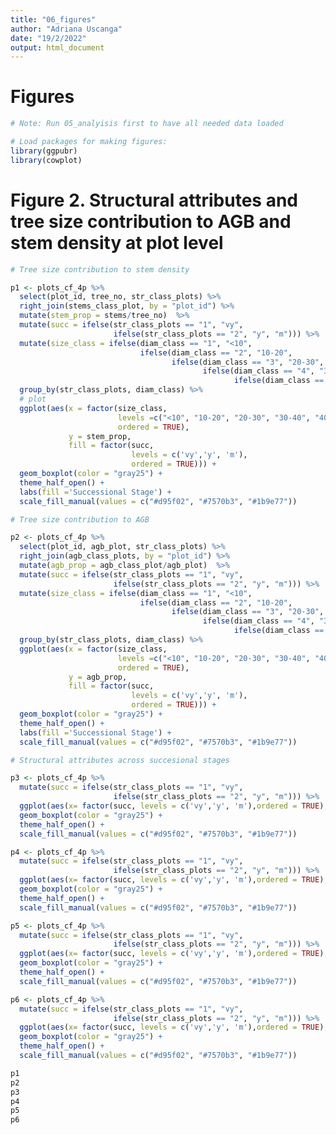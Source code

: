 ```yaml
---
title: "06_figures"
author: "Adriana Uscanga"
date: "19/2/2022"
output: html_document
---
```


# Figures
 
```r
# Note: Run 05_analyisis first to have all needed data loaded

# Load packages for making figures:
library(ggpubr)
library(cowplot)

```

# Figure 2. Structural attributes and tree size contribution to AGB and stem density at plot level

```r

# Tree size contribution to stem density

p1 <- plots_cf_4p %>%
  select(plot_id, tree_no, str_class_plots) %>%
  right_join(stems_class_plot, by = "plot_id") %>%
  mutate(stem_prop = stems/tree_no)  %>%
  mutate(succ = ifelse(str_class_plots == "1", "vy",
                       ifelse(str_class_plots == "2", "y", "m"))) %>%
  mutate(size_class = ifelse(diam_class == "1", "<10",
                             ifelse(diam_class == "2", "10-20",
                                    ifelse(diam_class == "3", "20-30",
                                           ifelse(diam_class == "4", "30-40",
                                                  ifelse(diam_class == "5", "40-50", ">50")))))) %>%
  group_by(str_class_plots, diam_class) %>%
  # plot
  ggplot(aes(x = factor(size_class, 
                        levels =c("<10", "10-20", "20-30", "30-40", "40-50", ">50"),
                        ordered = TRUE),
             y = stem_prop,
             fill = factor(succ,
                           levels = c('vy','y', 'm'),
                           ordered = TRUE))) +
  geom_boxplot(color = "gray25") +
  theme_half_open() +
  labs(fill ='Successional Stage') +
  scale_fill_manual(values = c("#d95f02", "#7570b3", "#1b9e77")) 

# Tree size contribution to AGB

p2 <- plots_cf_4p %>%
  select(plot_id, agb_plot, str_class_plots) %>%
  right_join(agb_class_plots, by = "plot_id") %>%
  mutate(agb_prop = agb_class_plot/agb_plot)  %>%
  mutate(succ = ifelse(str_class_plots == "1", "vy",
                       ifelse(str_class_plots == "2", "y", "m"))) %>%
  mutate(size_class = ifelse(diam_class == "1", "<10",
                             ifelse(diam_class == "2", "10-20",
                                    ifelse(diam_class == "3", "20-30",
                                           ifelse(diam_class == "4", "30-40",
                                                  ifelse(diam_class == "5", "40-50", ">50")))))) %>%
  group_by(str_class_plots, diam_class) %>%
  ggplot(aes(x = factor(size_class,
                        levels =c("<10", "10-20", "20-30", "30-40", "40-50", ">50"),
                        ordered = TRUE),
             y = agb_prop,
             fill = factor(succ,
                           levels = c('vy','y', 'm'),
                           ordered = TRUE))) +
  geom_boxplot(color = "gray25") +
  theme_half_open() +
  labs(fill ='Successional Stage') +
  scale_fill_manual(values = c("#d95f02", "#7570b3", "#1b9e77")) 

# Structural attributes across succesional stages

p3 <- plots_cf_4p %>%
  mutate(succ = ifelse(str_class_plots == "1", "vy",
                       ifelse(str_class_plots == "2", "y", "m"))) %>%
  ggplot(aes(x= factor(succ, levels = c('vy','y', 'm'),ordered = TRUE), y = agb_plot_ha, fill = factor(succ, levels = c('vy','y', 'm'),ordered = TRUE))) +
  geom_boxplot(color = "gray25") +
  theme_half_open() +
  scale_fill_manual(values = c("#d95f02", "#7570b3", "#1b9e77")) 

p4 <- plots_cf_4p %>%
  mutate(succ = ifelse(str_class_plots == "1", "vy",
                       ifelse(str_class_plots == "2", "y", "m"))) %>%
  ggplot(aes(x= factor(succ, levels = c('vy','y', 'm'),ordered = TRUE), y = agb_plot_ha, fill = factor(succ, levels = c('vy','y', 'm'),ordered = TRUE))) +
  geom_boxplot(color = "gray25") +
  theme_half_open() +
  scale_fill_manual(values = c("#d95f02", "#7570b3", "#1b9e77")) 

p5 <- plots_cf_4p %>%
  mutate(succ = ifelse(str_class_plots == "1", "vy",
                       ifelse(str_class_plots == "2", "y", "m"))) %>%
  ggplot(aes(x= factor(succ, levels = c('vy','y', 'm'),ordered = TRUE), y = agb_plot_ha, fill = factor(succ, levels = c('vy','y', 'm'),ordered = TRUE))) +
  geom_boxplot(color = "gray25") +
  theme_half_open() +
  scale_fill_manual(values = c("#d95f02", "#7570b3", "#1b9e77")) 

p6 <- plots_cf_4p %>%
  mutate(succ = ifelse(str_class_plots == "1", "vy",
                       ifelse(str_class_plots == "2", "y", "m"))) %>%
  ggplot(aes(x= factor(succ, levels = c('vy','y', 'm'),ordered = TRUE), y = agb_plot_ha, fill = factor(succ, levels = c('vy','y', 'm'),ordered = TRUE))) +
  geom_boxplot(color = "gray25") +
  theme_half_open() +
  scale_fill_manual(values = c("#d95f02", "#7570b3", "#1b9e77")) 

p1
p2
p3
p4
p5
p6
```

